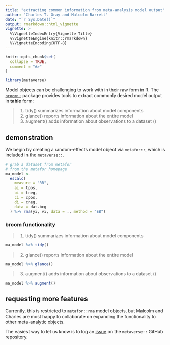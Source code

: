```yaml
---
title: "extracting common information from meta-analysis model output"
author: "Charles T. Gray and Malcolm Barrett"
date: "`r Sys.Date()`"
output: rmarkdown::html_vignette
vignette: >
  %\VignetteIndexEntry{Vignette Title}
  %\VignetteEngine{knitr::rmarkdown}
  %\VignetteEncoding{UTF-8}
---
```


```r
knitr::opts_chunk$set(
  collapse = TRUE,
  comment = "#>"
)

```

```r
library(metaverse)
```


Model objects can be challenging to work with in their raw form in R. The [`broom::`](https://broom.tidyverse.org/) package provides tools to extract commonly desired model output in **table** form:

> 1. tidy() summarizes information about model components
2. glance() reports information about the entire model
3. augment() adds information about observations to a dataset ()

## demonstration

We begin by creating a random-effects model object via `metafor::`, which is included in the `metaverse::`. 

```r
# grab a dataset from metafor
# from the metafor homepage
ma_model <-
  escalc(
    measure = "RR",
    ai = tpos,
    bi = tneg,
    ci = cpos,
    di = cneg,
    data = dat.bcg
  ) %>% rma(yi, vi, data = ., method = "EB")

```

### broom functionality

> 1. tidy() summarizes information about model components

```r
ma_model %>% tidy()

```

> 2. glance() reports information about the entire model

```r
ma_model %>% glance()
```

> 3. augment() adds information about observations to a dataset ()

```r
ma_model %>% augment()
```


## requesting more features

Currently, this is restricted to `metafor::rma` model objects, but Malcolm and Charles are most happy to collaborate on expanding the functionality to other meta-analytic objects. 

The easiest way to let us know is to log an [issue](https://github.com/rmetaverse/metaverse/issues) on the `metaverse::` GitHub repository.   
